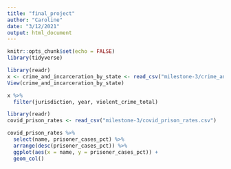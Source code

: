 ```yaml
---
title: "final_project"
author: "Caroline"
date: "3/12/2021"
output: html_document
---
```


```r
knitr::opts_chunk$set(echo = FALSE)
library(tidyverse)
```

```r
library(readr)
x <- crime_and_incarceration_by_state <- read_csv("milestone-3/crime_and_incarceration_by_state.csv")
View(crime_and_incarceration_by_state)
```
```r
x %>%
  filter(jurisdiction, year, violent_crime_total)
```
```r
library(readr)
covid_prison_rates <- read_csv("milestone-3/covid_prison_rates.csv")

```
```r
covid_prison_rates %>%
  select(name, prisoner_cases_pct) %>%
  arrange(desc(prisoner_cases_pct)) %>% 
  ggplot(aes(x = name, y = prisoner_cases_pct)) +
  geom_col()
```

